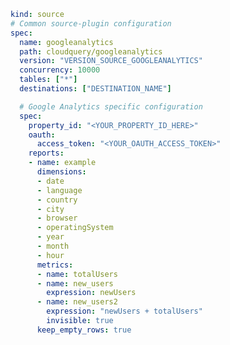 ```yaml copy
kind: source
# Common source-plugin configuration
spec:
  name: googleanalytics
  path: cloudquery/googleanalytics
  version: "VERSION_SOURCE_GOOGLEANALYTICS"
  concurrency: 10000
  tables: ["*"]
  destinations: ["DESTINATION_NAME"]

  # Google Analytics specific configuration
  spec:
    property_id: "<YOUR_PROPERTY_ID_HERE>"
    oauth:
      access_token: "<YOUR_OAUTH_ACCESS_TOKEN>"
    reports:
    - name: example
      dimensions:
      - date
      - language
      - country
      - city
      - browser
      - operatingSystem
      - year
      - month
      - hour
      metrics:
      - name: totalUsers
      - name: new_users
        expression: newUsers
      - name: new_users2
        expression: "newUsers + totalUsers"
        invisible: true
      keep_empty_rows: true
```
